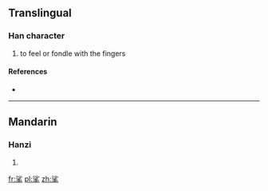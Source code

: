 ==Translingual==

===Han character===
{{Han char|rn=64|rad=手|as=07|sn=11|four=3950<sub>2</sub>|canj=水竹手 (EHQ)}}

# to feel or fondle with the fingers

====References====
* {{Han ref|kx=0431.310|dkj=12096|dj=0781.030|hdz=31877.100|uh=6332|ud=25394|bh=D566|bd=54630}}

----

==Mandarin==

===Hanzi===
{{cmn-hanzi|pin=[[suō]] ([[suo1]])|wg=so<sup>1</sup>}}

# {{defn|Mandarin|sort=手07}}

[[fr:挲]]
[[pl:挲]]
[[zh:挲]]